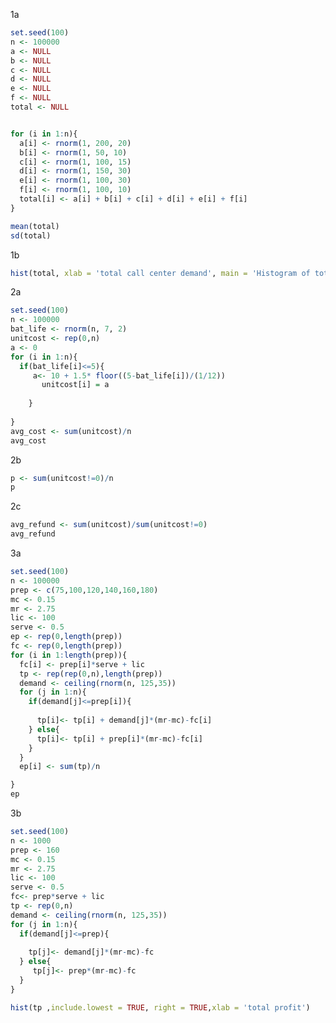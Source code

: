 1a
```r
set.seed(100)
n <- 100000
a <- NULL
b <- NULL
c <- NULL
d <- NULL
e <- NULL
f <- NULL
total <- NULL


for (i in 1:n){
  a[i] <- rnorm(1, 200, 20)
  b[i] <- rnorm(1, 50, 10)
  c[i] <- rnorm(1, 100, 15)
  d[i] <- rnorm(1, 150, 30)
  e[i] <- rnorm(1, 100, 30)
  f[i] <- rnorm(1, 100, 10)
  total[i] <- a[i] + b[i] + c[i] + d[i] + e[i] + f[i]
}

mean(total)
sd(total)
```
1b
```r
hist(total, xlab = 'total call center demand', main = 'Histogram of total call center demand')
```

2a
```r
set.seed(100)
n <- 100000
bat_life <- rnorm(n, 7, 2)
unitcost <- rep(0,n)
a <- 0
for (i in 1:n){
  if(bat_life[i]<=5){
     a<- 10 + 1.5* floor((5-bat_life[i])/(1/12))
       unitcost[i] = a
    
    }
  
}
avg_cost <- sum(unitcost)/n
avg_cost
```

2b
```r
p <- sum(unitcost!=0)/n 
p
```
2c
```r
avg_refund <- sum(unitcost)/sum(unitcost!=0)
avg_refund
```

3a

```r
set.seed(100)
n <- 100000
prep <- c(75,100,120,140,160,180)
mc <- 0.15
mr <- 2.75
lic <- 100
serve <- 0.5
ep <- rep(0,length(prep))
fc <- rep(0,length(prep))
for (i in 1:length(prep)){
  fc[i] <- prep[i]*serve + lic
  tp <- rep(rep(0,n),length(prep))
  demand <- ceiling(rnorm(n, 125,35))
  for (j in 1:n){
    if(demand[j]<=prep[i]){
      
      tp[i]<- tp[i] + demand[j]*(mr-mc)-fc[i]
    } else{
      tp[i]<- tp[i] + prep[i]*(mr-mc)-fc[i]
    }
  }
  ep[i] <- sum(tp)/n

}
ep


```

3b
```r
set.seed(100)
n <- 1000
prep <- 160
mc <- 0.15
mr <- 2.75
lic <- 100
serve <- 0.5
fc<- prep*serve + lic
tp <- rep(0,n)
demand <- ceiling(rnorm(n, 125,35))
for (j in 1:n){
  if(demand[j]<=prep){
      
    tp[j]<- demand[j]*(mr-mc)-fc
  } else{
     tp[j]<- prep*(mr-mc)-fc
  }
}

hist(tp ,include.lowest = TRUE, right = TRUE,xlab = 'total profit')
```


